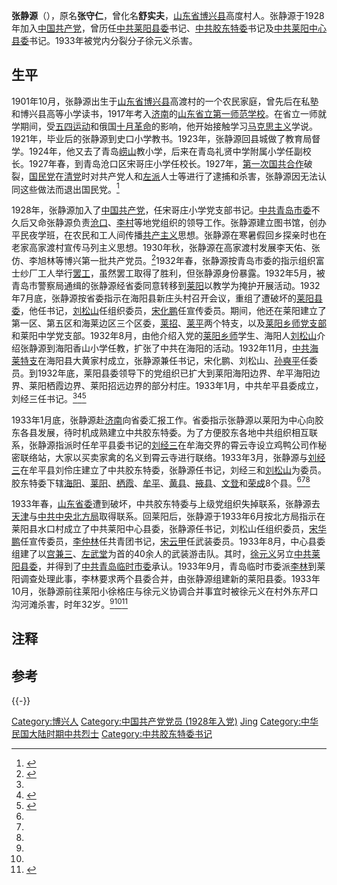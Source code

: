 {{Infobox Biography
| subject_name = 張靜源
| image_name = Zhang Jingyuan.jpg
| image_size = 200px
| image_caption = 张静源
| date_of_birth = 1901年10月
| place_of_birth = {{QING}}[[山东省|山东省]][[博兴县|博兴县]]高渡村
| date_of_death = {{dda|1933|10|12|1901|10}}
| place_of_death = {{ROC}}[[山东省|山东省]][[莱阳县|莱阳县]]小徐格莊東芹口溝河灘
| occupation = 
| party = {{CPC-1951}}
}}

'''张静源'''（{{bd|1901年|10月|1933年|10月12日}}），原名'''张守仁'''，曾化名'''舒实夫'''，[[山东省|山东省]][[博兴县|博兴县]]高度村人。张静源于1928年加入[[中国共产党|中国共产党]]，曾历任[[中共莱阳县委|中共莱阳县委]]书记、[[中共胶东特委|中共胶东特委]]书记及[[中共莱阳中心县委|中共莱阳中心县委]]书记。1933年被党内分裂分子徐元义杀害。

== 生平 ==
1901年10月，张静源出生于[[山东省|山东省]][[博兴县|博兴县]]高渡村的一个农民家庭，曾先后在私塾和博兴县高等小学读书，1917年考入[[济南|济南]]的[[山东省立第一师范学校|山东省立第一师范学校]]。在省立一师就学期间，受[[五四运动|五四运动]]和俄国[[十月革命|十月革命]]的影响，他开始接触学习[[马克思主义|马克思主义]]学说。1921年，毕业后的张静源到史口小学{{efn|史口当时隶属博兴县，后几经变动后于1987年改归[[东营区|东营区]]}}教书。1923年，张静源回县城做了教育局督学。1924年，他又去了青岛[[崂山区|崂山]]教小学，后来在青岛礼贤中学附属小学任副校长。1927年春，到青岛沧口区宋哥庄小学任校长。1927年，[[第一次国共合作|第一次国共合作]]破裂，[[国民党|国民党]]在[[中国国民党清党|清党]]时对共产党人和[[左派|左派]]人士等进行了逮捕和杀害，张静源因无法认同这些做法而退出国民党。<ref name=81cn>{{Citeweb |title=张静源 |url=http://www.81.cn/yljnt/2013-11/08/content_5637591.htm |publisher=中华英烈网 |date=2013-11-08 |access-date=2016-01-19 |archive-date=2016-01-29 |archive-url=https://web.archive.org/web/20160129034606/http://www.81.cn/yljnt/2013-11/08/content_5637591.htm |dead-url=no }}</ref>

1928年，张静源加入了[[中国共产党|中国共产党]]，任宋哥庄小学党支部书记。[[中共青岛市委|中共青岛市委]]不久后又命张静源负责[[沧口|沧口]]、[[李村区|李村]]等地党组织的领导工作。张静源建立图书馆，创办平民夜学班，在农民和工人间传播[[共产主义|共产主义]]思想。张静源在寒暑假回乡探亲时也在老家高家渡村宣传马列主义思想。1930年秋，张静源在高家渡村发展李天佑、张仿、李旭林等博兴第一批共产党员。<ref>{{Citeweb|title=博兴县地方党组织的建立|url=http://www.bxdsw.com/dsltInfo.aspx?InfoID=130|author=王雪岭|publisher=博兴党史网|deadurl=yes|archiveurl=https://web.archive.org/web/20160126195713/http://www.bxdsw.com/dsltInfo.aspx?InfoID=130|archivedate=2016-01-26}}</ref>1932年春，张静源按青岛市委的指示组织富士纱厂工人举行[[罢工|罢工]]，虽然罢工取得了胜利，但张静源身份暴露。1932年5月，被青岛市警察局通缉的张静源经省委同意转移到[[莱阳|莱阳]]以教学为掩护开展活动。1932年7月底，张静源按省委指示在海阳县新庄头村召开会议，重组了遭破坏的[[中共莱阳县委|莱阳县委]]，他任书记，[[于寿康|刘松山]]任组织委员，[[宋化鹏|宋化鹏]]任宣传委员。期间，他还在莱阳建立了第一区、第五区和海莱边区三个区委，[[中共莱招特支|莱招]]、[[中共莱平特支|莱平]]两个特支，以及[[中共莱阳乡师支部|莱阳乡师党支部]]和莱阳中学党支部。1932年8月，由他介绍入党的[[莱阳乡师|莱阳乡师]]学生、海阳人[[于寿康|刘松山]]介绍张静源到海阳香山小学任教，扩张了中共在海阳的活动。1932年11月，[[中共海莱特支|中共海莱特支]]在海阳县大黄家村成立，张静源兼任书记，宋化鹏、刘松山、[[孙奭平|孙奭平]]任委员。到1932年底，莱阳县委领导下的党组织已扩大到莱阳海阳边界、牟平海阳边界、莱阳栖霞边界、莱阳招远边界的部分村庄。1933年1月，中共牟平县委成立，刘经三任书记。<ref name=81cn/><ref name=jd>{{Citeweb |title=胶东革命历史事件:中共胶东特委的创立 |url=http://www.jiaodong.net/news/system/2015/07/03/012776304.shtml |publisher=胶东在线 |date=2015-07-03 |access-date=2016-01-19 |archive-date=2019-07-14 |archive-url=https://web.archive.org/web/20190714010356/http://www.jiaodong.net/news/system/2015/07/03/012776304.shtml |dead-url=no }}</ref><ref name=zjy>{{Citeweb |title=张静源：中共胶东特委第一任书记 |url=http://news.shm.com.cn/2009-08/06/content_2614086.htm |publisher=水母网-烟台日报 |date=2009-08-06 |access-date=2016-01-19 |archive-date=2019-09-12 |archive-url=https://web.archive.org/web/20190912210047/http://news.shm.com.cn/2009-08/06/content_2614086.htm |dead-url=no }}</ref>

1933年1月底，张静源赴[[济南|济南]]向省委汇报工作。省委指示张静源以莱阳为中心向胶东各县发展，待时机成熟建立中共胶东特委。为了方便胶东各地中共组织相互联系，张静源指派时任牟平县委书记的[[刘经三|刘经三]]在牟海交界的霄云寺设立鸡鸭公司作秘密联络站，大家以买卖家禽的名义到霄云寺进行联络。1933年3月，张静源与[[刘经三|刘经三]]在牟平县刘伶庄{{efn|刘伶庄今属[[乳山市|乳山市]][[冯家镇_(乳山市)|冯家镇]]}}建立了中共胶东特委{{efn|一说中共胶东特委是在牟平县北河崖小学成立，北河崖小学今属[[乳山市|乳山市]][[冯家镇_(乳山市)|冯家镇]]<ref name=81cn/>}}，张静源任书记，刘经三和[[于寿康|刘松山]]为委员。胶东特委下辖[[海阳市|海阳]]、[[莱阳|莱阳]]、[[栖霞市|栖霞]]、[[牟平|牟平]]、[[黄县|黄县]]、[[掖县|掖县]]、[[文登区|文登]]和[[荣成|荣成]]8个县。<ref name=81cn/><ref name=jd/><ref name=zjy/>

1933年春，[[中共山东省委|山东省委]]遭到破坏，中共胶东特委与上级党组织失掉联系，张静源去[[天津|天津]]与[[中共中央北方局|中共中央北方局]]取得联系。回莱阳后，张静源于1933年6月按北方局指示在莱阳县水口村成立了中共莱阳中心县委，张静源任书记，刘松山任组织委员，[[宋华鹏|宋华鹏]]任宣传委员，[[李仲林|李仲林]]任共青团书记，[[宋云甲|宋云甲]]任武装委员。1933年8月，中心县委组建了以[[宫兼三|宫兼三]]、[[左武堂|左武堂]]为首的40余人的武装游击队。其时，[[徐元义|徐元义]]另立[[中共莱阳县委|中共莱阳县委]]，并得到了[[中共青岛市委|中共青岛临时市委]]承认。1933年9月，青岛临时市委派[[李林_(1903年)|李林]]到莱阳调查处理此事，李林要求两个县委合并，由张静源组建新的莱阳县委。1933年10月{{efn|张静源遇害的具体日期有资料称是1933年10月10日<ref name=chu/>，也有资料称是1933年10月11日<ref>{{Citeweb |url=http://www.jiaodong.net/news/system/2015/05/10/012699607.shtml |title=重温了那段难忘的岁月 探访胶东第一个县委(图) |date=2015-05-10 |publisher=胶东在线 |access-date=2016-01-19 |archive-date=2016-01-26 |archive-url=https://web.archive.org/web/20160126172120/http://www.jiaodong.net/news/system/2015/05/10/012699607.shtml |dead-url=no }}</ref>，还有资料称是1933年10月12日<ref name=81cn/><ref>{{Citeweb |url=http://www.yt.skj.gov.cn/info/news/content/1261.htm |title=张静源在香山小学 |date=2013-12-02 |publisher=烟台市社会科学界联合会 |access-date=2016-01-19 |archive-url=https://web.archive.org/web/20160126141818/http://www.yt.skj.gov.cn/info/news/content/1261.htm |archive-date=2016-01-26 |dead-url=yes }}</ref>}}，张静源前往莱阳小徐格庄与徐元义协调合并事宜时被徐元义在村外东芹口沟河滩杀害，时年32岁。<ref name=jd/><ref name=zjy/><ref name=chu>{{Citeweb |url=http://www.shm.com.cn/ytwb/html/2011-06/08/content_2658260.htm |title=夺枪·锄奸·易名——姜宗泰革命二三事 |date=2011-06-08 |publisher=水母网-烟台晚报 |access-date=2016-01-19 |archive-date=2016-01-26 |archive-url=https://web.archive.org/web/20160126164158/http://www.shm.com.cn/ytwb/html/2011-06/08/content_2658260.htm |dead-url=yes }}</ref>

== 注释 ==
{{notelist}}

== 参考 ==
{{reflist|2}}

{{-}}
{{start box}}
{{s-ppo|cpc}}
{{s-before|第一任}}
{{s-title|[[中共胶东特委|中共胶东特委]]书记|1933年3月－{{box|1933年10月}}}}
{{s-after|[[常学恭|常子健]]}}
{{s-end}}

{{DEFAULTSORT:Z}}
[[Category:博兴人|Category:博兴人]]
[[Category:中国共产党党员_(1928年入党)|Category:中国共产党党员 (1928年入党)]]
[[Category:张姓|Jing]]
[[Category:中华民国大陆时期中共烈士|Category:中华民国大陆时期中共烈士]]
[[Category:中共胶东特委书记|Category:中共胶东特委书记]]